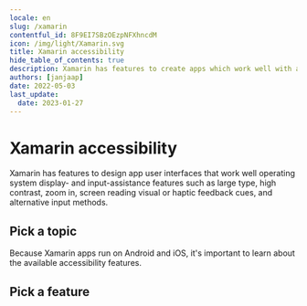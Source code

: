 ```yaml
---
locale: en
slug: /xamarin
contentful_id: 8F9EI7SBzOEzpNFXhncdM
icon: /img/light/Xamarin.svg
title: Xamarin accessibility
hide_table_of_contents: true
description: Xamarin has features to create apps which work well with accessibility features such as large type, high contrast, zoom in, screen reading, visual or haptic feedback cues, and alternative input methods.
authors: [janjaap]
date: 2022-05-03
last_update:
  date: 2023-01-27
---
```


# Xamarin accessibility

Xamarin has features to design app user interfaces that work well operating system display- and input-assistance features such as large type, high contrast, zoom in, screen reading  visual or haptic feedback cues, and alternative input methods.

## Pick a topic

<LinkList title="List of Xamarin accessibility topics" isHighlighted={true}>
  <LinkListItem url="/en/docs/xamarin/samples" title="Browse Xamarin code samples" pageTitle="Xamarin accessibility code samples" shortDescription="Browse code samples to learn how to build more accessible Xamarin apps." icon="/img/light/code.svg" iconAlt="Code icon"/>
</LinkList>

Because Xamarin apps run on Android and iOS, it's important to learn about the available accessibility features.

## Pick a feature

<LinkList title="List of Android and iOS accessibility features" isHighlighted={true}>
  <LinkListItem url="/en/docs/android/features" title="Learn about Android accessibility features" pageTitle="Android accessibility features" shortDescription="Learn about the accessibility features that are offered by Android." icon="/img/light/features.svg" iconAlt="Features icon"/>
  <LinkListItem url="/en/docs/ios/features" title="Learn about iOS accessibility features" pageTitle="iOS accessibility features" shortDescription="Learn about the accessibility features that are offered by iOS." icon="/img/light/features.svg" iconAlt="Features icon"/>
</LinkList>
